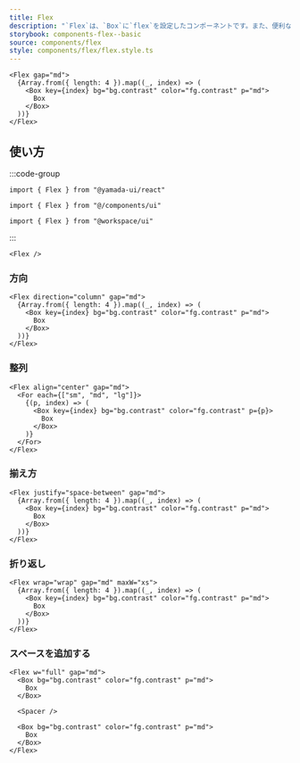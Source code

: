 ```yaml
---
title: Flex
description: "`Flex`は、`Box`に`flex`を設定したコンポーネントです。また、便利なスタイルのショートハンドが用意されています。"
storybook: components-flex--basic
source: components/flex
style: components/flex/flex.style.ts
---
```


```tsx preview
<Flex gap="md">
  {Array.from({ length: 4 }).map((_, index) => (
    <Box key={index} bg="bg.contrast" color="fg.contrast" p="md">
      Box
    </Box>
  ))}
</Flex>
```

## 使い方

:::code-group

```tsx [package]
import { Flex } from "@yamada-ui/react"
```

```tsx [alias]
import { Flex } from "@/components/ui"
```

```tsx [monorepo]
import { Flex } from "@workspace/ui"
```

:::

```tsx
<Flex />
```

### 方向

```tsx preview
<Flex direction="column" gap="md">
  {Array.from({ length: 4 }).map((_, index) => (
    <Box key={index} bg="bg.contrast" color="fg.contrast" p="md">
      Box
    </Box>
  ))}
</Flex>
```

### 整列

```tsx preview
<Flex align="center" gap="md">
  <For each={["sm", "md", "lg"]}>
    {(p, index) => (
      <Box key={index} bg="bg.contrast" color="fg.contrast" p={p}>
        Box
      </Box>
    )}
  </For>
</Flex>
```

### 揃え方

```tsx preview
<Flex justify="space-between" gap="md">
  {Array.from({ length: 4 }).map((_, index) => (
    <Box key={index} bg="bg.contrast" color="fg.contrast" p="md">
      Box
    </Box>
  ))}
</Flex>
```

### 折り返し

```tsx preview
<Flex wrap="wrap" gap="md" maxW="xs">
  {Array.from({ length: 4 }).map((_, index) => (
    <Box key={index} bg="bg.contrast" color="fg.contrast" p="md">
      Box
    </Box>
  ))}
</Flex>
```

### スペースを追加する

```tsx preview
<Flex w="full" gap="md">
  <Box bg="bg.contrast" color="fg.contrast" p="md">
    Box
  </Box>

  <Spacer />

  <Box bg="bg.contrast" color="fg.contrast" p="md">
    Box
  </Box>
</Flex>
```

